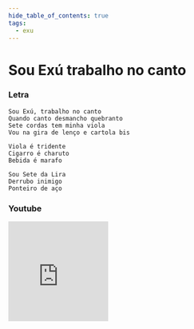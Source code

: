 ```yaml
---
hide_table_of_contents: true
tags:
  - exu
---
```


# Sou Exú trabalho no canto

### Letra

```text
Sou Exú, trabalho no canto
Quando canto desmancho quebranto
Sete cordas tem minha viola
Vou na gira de lenço e cartola bis

Viola é tridente
Cigarro é charuto
Bebida é marafo

Sou Sete da Lira
Derrubo inimigo
Ponteiro de aço
```

### Youtube

<iframe
  width="200"
  height="200"
  src="https://www.youtube.com/embed/gubOwaeEiUk"
  title="YouTube video player"
  frameborder="0"
  allow="accelerometer; autoplay; clipboard-write; encrypted-media; gyroscope; picture-in-picture; web-share"
  referrerpolicy="strict-origin-when-cross-origin"
  allowfullscreen
></iframe>
